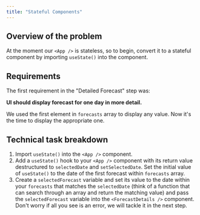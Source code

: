 ```yaml
---
title: "Stateful Components"
---
```


## Overview of the problem

At the moment our `<App />` is stateless, so to begin, convert it to a stateful component by importing `useState()` into the component.

## Requirements

The first requirement in the "Detailed Forecast" step was:

**UI should display forecast for one day in more detail.**

We used the first element in `forecasts` array to display any value. Now it's the time to display the appropriate one.

## Technical task breakdown

1. Import `useState()` into the `<App />` component.
2. Add a `useState()` hook to your `<App />` component with its return value destructured to `selectedDate` and `setSelectedDate`. Set the initial value of `useState()` to the date of the first forecast within `forecasts` array.
3. Create a `selectedForecast` variable and set its value to the date within your `forecasts` that matches the `selectedDate` (think of a function that can search through an array and return the matching value) and pass the `selectedForecast` variable into the `<ForecastDetails />` component. Don't worry if all you see is an error, we will tackle it in the next step.